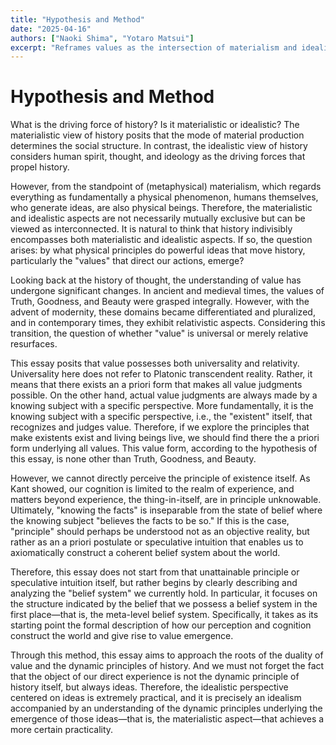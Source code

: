 ```yaml
---
title: "Hypothesis and Method"
date: "2025-04-16"
authors: ["Naoki Shima", "Yotaro Matsui"]
excerpt: "Reframes values as the intersection of materialism and idealism, exploring the generative principles of Truth, Goodness, and Beauty."
---
```


# Hypothesis and Method

What is the driving force of history? Is it materialistic or idealistic? The materialistic view of history posits that the mode of material production determines the social structure. In contrast, the idealistic view of history considers human spirit, thought, and ideology as the driving forces that propel history.

However, from the standpoint of (metaphysical) materialism, which regards everything as fundamentally a physical phenomenon, humans themselves, who generate ideas, are also physical beings. Therefore, the materialistic and idealistic aspects are not necessarily mutually exclusive but can be viewed as interconnected. It is natural to think that history indivisibly encompasses both materialistic and idealistic aspects. If so, the question arises: by what physical principles do powerful ideas that move history, particularly the "values" that direct our actions, emerge?

Looking back at the history of thought, the understanding of value has undergone significant changes. In ancient and medieval times, the values of Truth, Goodness, and Beauty were grasped integrally. However, with the advent of modernity, these domains became differentiated and pluralized, and in contemporary times, they exhibit relativistic aspects. Considering this transition, the question of whether "value" is universal or merely relative resurfaces.

This essay posits that value possesses both universality and relativity. Universality here does not refer to Platonic transcendent reality. Rather, it means that there exists an a priori form that makes all value judgments possible. On the other hand, actual value judgments are always made by a knowing subject with a specific perspective. More fundamentally, it is the knowing subject with a specific perspective, i.e., the "existent" itself, that recognizes and judges value. Therefore, if we explore the principles that make existents exist and living beings live, we should find there the a priori form underlying all values. This value form, according to the hypothesis of this essay, is none other than Truth, Goodness, and Beauty.

However, we cannot directly perceive the principle of existence itself. As Kant showed, our cognition is limited to the realm of experience, and matters beyond experience, the thing-in-itself, are in principle unknowable. Ultimately, "knowing the facts" is inseparable from the state of belief where the knowing subject "believes the facts to be so." If this is the case, "principle" should perhaps be understood not as an objective reality, but rather as an a priori postulate or speculative intuition that enables us to axiomatically construct a coherent belief system about the world.

Therefore, this essay does not start from that unattainable principle or speculative intuition itself, but rather begins by clearly describing and analyzing the "belief system" we currently hold. In particular, it focuses on the structure indicated by the belief that we possess a belief system in the first place—that is, the meta-level belief system. Specifically, it takes as its starting point the formal description of how our perception and cognition construct the world and give rise to value emergence.

Through this method, this essay aims to approach the roots of the duality of value and the dynamic principles of history. And we must not forget the fact that the object of our direct experience is not the dynamic principle of history itself, but always ideas. Therefore, the idealistic perspective centered on ideas is extremely practical, and it is precisely an idealism accompanied by an understanding of the dynamic principles underlying the emergence of those ideas—that is, the materialistic aspect—that achieves a more certain practicality.
